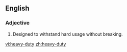 ==English==

===Adjective===
{{en-adj|pos=[[heavy]]-[[duty]]}}

# Designed to withstand hard usage without breaking.

[[vi:heavy-duty]]
[[zh:heavy-duty]]